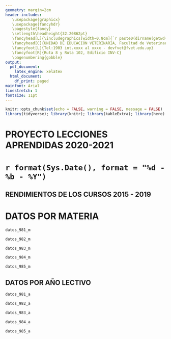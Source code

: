 ```yaml
---
geometry: margin=2cm
header-includes: 
   \usepackage{graphicx} 
   \usepackage{fancyhdr} 
   \pagestyle{fancy} 
   \setlength\headheight{32.20862pt}
   \fancyhead[L]{\includegraphics[width=0.8cm]{`r paste0(dirname(getwd()), "/img/logo_udelar_azul.png")`}}
   \fancyhead[C]{UNIDAD DE EDUCACIÓN VETERINARIA, Facultad de Veterinaria - UdelaR}
   \fancyfoot[L]{Tel:1903 int.xxxx al xxxx - devfvet@fvet.edu.uy}
   \fancyfoot[R]{Ruta 8 y Ruta 102, Edificio INV-C} 
   \pagenumbering{gobble}
output:
  pdf_document:
    latex_engine: xelatex
  html_document:
    df_print: paged
mainfont: Arial
linestretch: 1
fontsize: 11pt
---
```

\rhead{\includegraphics[width=1cm]{`r paste0(dirname(getwd()), "/img/logo_fvet_transparente.png")`}}

```r
knitr::opts_chunk$set(echo = FALSE, warning = FALSE, message = FALSE)
library(tidyverse); library(knitr); library(kableExtra); library(here)
```

\center

#

#

#

#

#

# PROYECTO LECCIONES APRENDIDAS 2020-2021

# `r format(Sys.Date(), format = "%d - %b - %Y")`

## RENDIMIENTOS DE LOS CURSOS 2015 - 2019

#

#

\vskip 55mm

\begin{flushleft}
Vernadet Bianchinotti

Docente G1, Unidad de Bioestadística

Departamento de Salud Pública, Facultad de Veterinaria

vbianchinotti@fvet.edu.uy
\end{flushleft}
\newpage

\begin{flushleft}
A continuación se presenta información de los rendimientos de los cursos durante los años 2015 a 2019.

Los datos provienen del banco de datos de Bedelía del servicio y se presentan como el total alumnos que cursaron cada materia por año y su rendimiento durante la carrera para la obtención del título Dr en Ciencias Veterinarias Plan 1998
\end{flushleft}

# DATOS POR MATERIA

```r
datos_981_m

datos_982_m

datos_983_m

datos_984_m

datos_985_m
```

\newpage

## DATOS POR AÑO LECTIVO

```r
datos_981_a

datos_982_a

datos_983_a

datos_984_a

datos_985_a

```


